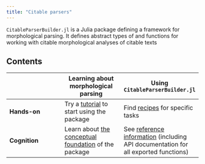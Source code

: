 ```yaml
---
title: "Citable parsers"
---
```


`CitableParserBuilder.jl` is a Julia package defining a framework for morphological parsing. It defines abstract types of and functions for working with citable morphological analyses of citable texts



## Contents

| | Learning about morphological parsing | Using `CitableParserBuilder.jl` |
| --- | --- | --- |
| **Hands-on** |  Try a [tutorial](./tutorials/) to start using  the package  | Find [recipes](./guides/) for specific tasks |
| **Cognition** | Learn about [the conceptual foundation](./concepts/) of the package  | See [reference information](./reference/) (including API documentation for all exported functions) |

